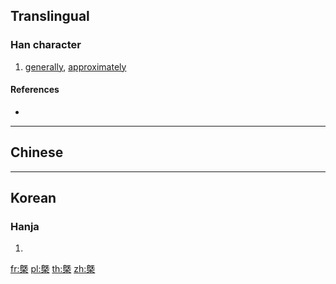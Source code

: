 {{character info/new}}
==Translingual==

===Han character===
{{Han char|rn=75|rad=木|as=10|sn=14|four=|canj=HUD,XHUD|ids=⿱旣木}}

# [[generally]], [[approximately]]

====References====
* {{Han ref|kx=0547.060|dkj=15363|dj=0935.030|hdz=21257.010|uh=69E9|ud=27113}}

----

==Chinese==
{{zh-see|概|v}}

----

==Korean==

===Hanja===
{{ko-hanja|hangeul=개|eumhun=|rv=gae|mr=kae|y=kay}}

# {{defn|lang=ko|sort=木10}}

[[fr:槩]]
[[pl:槩]]
[[th:槩]]
[[zh:槩]]